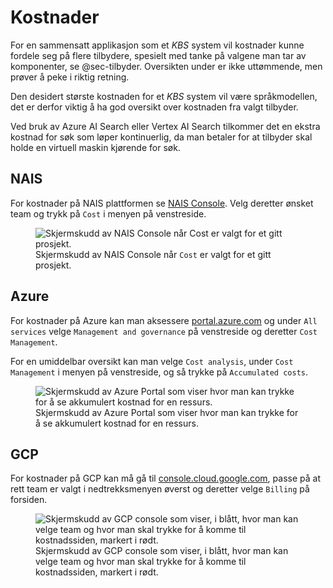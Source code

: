 # Kostnader

For en sammensatt applikasjon som et *KBS* system vil kostnader kunne fordele
seg på flere tilbydere, spesielt med tanke på valgene man tar av komponenter, se
@sec-tilbyder. Oversikten under er ikke uttømmende, men prøver å peke i riktig
retning.

::: {.callout-important}
Den desidert største kostnaden for et *KBS* system vil være språkmodellen, det
er derfor viktig å ha god oversikt over kostnaden fra valgt tilbyder.
:::

::: {.callout-caution}
Ved bruk av Azure AI Search eller Vertex AI Search tilkommer det en ekstra
kostnad for søk som løper kontinuerlig, da man betaler for at tilbyder skal
holde en virtuell maskin kjørende for søk.
:::

## NAIS

For kostnader på NAIS plattformen se [NAIS
Console](https://console.nav.cloud.nais.io/). Velg deretter ønsket team og trykk
på `Cost` i menyen på venstreside.

![Skjermskudd av NAIS Console når `Cost` er valgt for et gitt
prosjekt.](../assets/images/nais_console_cost.png)

## Azure

For kostnader på Azure kan man aksessere
[portal.azure.com](https://portal.azure.com) og under `All services` velge
`Management and governance` på venstreside og deretter `Cost Management`.

For en umiddelbar oversikt kan man velge `Cost analysis`, under `Cost
Management` i menyen på venstreside, og så trykke på `Accumulated costs`.

![Skjermskudd av Azure Portal som viser hvor man kan trykke for å se akkumulert
kostnad for en ressurs.](../assets/images/azure_cost_management.png)

## GCP

For kostnader på GCP kan må gå til
[console.cloud.google.com](https://console.cloud.google.com), passe på at rett
team er valgt i nedtrekksmenyen øverst og deretter velge `Billing` på forsiden.

![Skjermskudd av GCP console som viser, i blått, hvor man kan velge team og hvor
man skal trykke for å komme til kostnadssiden, markert i
rødt.](../assets/images/gcp_billing.png)
